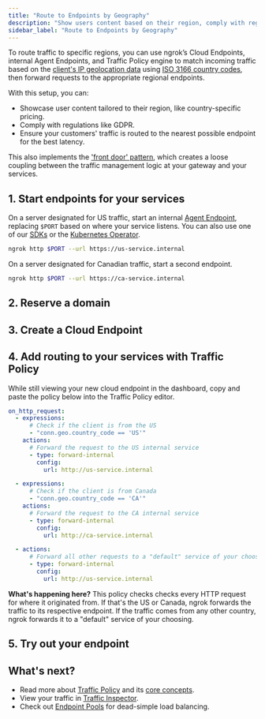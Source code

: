 ```yaml
---
title: "Route to Endpoints by Geography"
description: "Show users content based on their region, comply with regulations, or ensure traffic hits the nearest endpoint for the best latency."
sidebar_label: "Route to Endpoints by Geography"
---
```



To route traffic to specific regions, you can use ngrok’s Cloud Endpoints, internal Agent Endpoints, and Traffic Policy engine to match incoming traffic based on the [client's IP geolocation data](/docs/traffic-policy/variables/connection/#conngeocountry_code) using [ISO 3166 country codes](https://www.iso.org/iso-3166-country-codes.html), then forward requests to the appropriate regional endpoints.

With this setup, you can:

- Showcase user content tailored to their region, like country-specific pricing.
- Comply with regulations like GDPR.
- Ensure your customers' traffic is routed to the nearest possible endpoint for the best latency.

This also implements the ['front door' pattern](/docs/universal-gateway/examples/front-door-pattern), which creates a loose coupling between the traffic management logic at your gateway and your services.

## 1. Start endpoints for your services

On a server designated for US traffic, start an internal [Agent Endpoint](/docs/universal-gateway/agent-endpoints/), replacing `$PORT` based on where your service listens.
You can also use one of our [SDKs](/docs/agent-sdks) or the [Kubernetes Operator](/docs/k8s).

```bash
ngrok http $PORT --url https://us-service.internal
```

On a server designated for Canadian traffic, start a second endpoint.

```bash
ngrok http $PORT --url https://ca-service.internal
```

## 2. Reserve a domain

<ReserveDomain />

## 3. Create a Cloud Endpoint

<CloudEndpoint />

## 4. Add routing to your services with Traffic Policy

While still viewing your new cloud endpoint in the dashboard, copy and paste the policy below into the Traffic Policy editor.

```yaml
on_http_request:
  - expressions:
      # Check if the client is from the US
      - "conn.geo.country_code == 'US'"
    actions:
      # Forward the request to the US internal service
      - type: forward-internal
        config:
          url: http://us-service.internal

  - expressions:
      # Check if the client is from Canada
      - "conn.geo.country_code == 'CA'"
    actions:
      # Forward the request to the CA internal service
      - type: forward-internal
        config:
          url: http://ca-service.internal

  - actions:
      # Forward all other requests to a "default" service of your choosing
      - type: forward-internal
        config:
          url: http://us-service.internal
```

**What's happening here?** This policy checks checks every HTTP request for where it originated from.
If that's the US or Canada, ngrok forwards the traffic to its respective endpoint.
If the traffic comes from any other country, ngrok forwards it to a "default" service of your choosing.

## 5. Try out your endpoint

<TryOut />

## What's next?

- Read more about [Traffic Policy](/docs/traffic-policy) and its [core concepts](/docs/traffic-policy/concepts).
- View your traffic in [Traffic Inspector](https://dashboard.ngrok.com/traffic-inspector).
- Check out [Endpoint Pools](/docs/universal-gateway/endpoint-pooling/) for dead-simple load balancing.

<Back />
